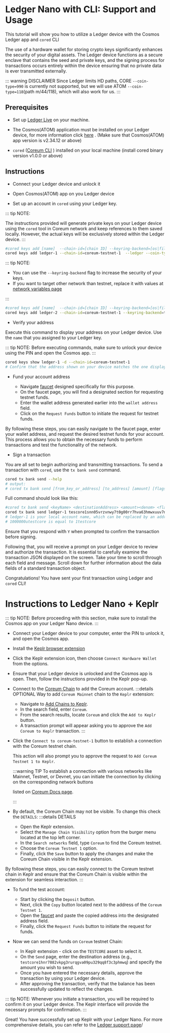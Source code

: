 # Ledger Nano with CLI: Support and Usage

This tutorial will show you how to utilize a Ledger device with the Cosmos Ledger app and `cored` CLI

The use of a hardware wallet for storing crypto keys significantly enhances the security of your digital assets. The Ledger device functions as a secure enclave that contains the seed and private keys, and the signing process for transactions occurs entirely within the device  ensuring  that no private data is ever transmitted externally.

::: warning DISCLAIMER
Since Ledger limits HD paths, CORE `--coin-type=990` is currently not supported, but we will use ATOM `--coin-type=118`(path m/44/118), which will also work for us.
:::

## Prerequisites

* Set up <a href="https://www.ledger.com/ledger-live/" target="_blank" rel="noopener noreferrer" class="text-[#24cc8e] hover:text-[#1db07a] text-md font-bold">Ledger Live</a>
 on your machine.

* The Cosmos(ATOM) application must be installed on your Ledger device, for more information click <a href="https://support.ledger.com/hc/en-us/articles/360013713840-Cosmos-ATOM-?support=true" target="_blank" rel="noopener noreferrer" class="text-[#24cc8e] hover:text-[#1db07a] text-md font-bold">here</a>
. (Make sure that Cosmos(ATOM) app version is v2.34.12 or above)

* `cored` (<a href="/docs/tutorials/get-started/install-cored" target="_blank" rel="noopener noreferrer" class="text-[#24cc8e] hover:text-[#1db07a] text-lg font-bold">Coreum CLI</a>
) installed on your local machine (install cored binary version v1.0.0 or above)

## Instructions

* Connect your Ledger device and unlock it

* Open Cosmos(ATOM) app on you Ledger device

* Set up an account in `cored` using your Ledger key.

::: tip NOTE:

The instructions provided will generate private keys on your Ledger device  using the `cored` tool in Coreum network  and keep references to them saved locally. However, the actual keys will be exclusively stored within the Ledger device.
:::

```bash
#cored keys add [name]  --chain-id=[chain ID] --keyring-backend=[os|file|test] --ledger --coin-type=[coin type]
cored keys add ledger-1 --chain-id=coreum-testnet-1  --ledger --coin-type=118
```

::: tip NOTE:
- You can use the `--keyring-backend` flag to increase the security of your keys.
- If you want to target other network than testnet, replace it with values at <a href="/docs/tutorials/get-started/setup-cli" target="_blank" rel="noopener noreferrer" class="text-[#24cc8e] hover:text-[#1db07a] text-lg font-bold">network variables page</a>

:::

```bash
#cored keys add [name]  --chain-id=[chain ID] --keyring-backend=[os|file|test] --ledger --coin-type=[coin type] 
cored keys add ledger-2 --chain-id=coreum-testnet-1 --keyring-backend=test  --ledger --coin-type=118
```

* Verify your address

Execute this command to display your address on your Ledger device. Use the `name` that you assigned to your Ledger key.

::: tip NOTE:
Before executing commands, make sure to unlock your device using the PIN and open the Cosmos app.
:::

```bash
cored keys show ledger-1 -d --chain-id=coreum-testnet-1
# Confirm that the address shown on your device matches the one displayed when you added the key.
```

* Fund your account address

  * Navigate <a href="/docs/tools/faucet" target="_blank" rel="noopener noreferrer" class="text-[#24cc8e] hover:text-[#1db07a] text-md font-bold">faucet</a>
 designed specifically for this purpose.
  * On the faucet page, you will find a designated section for requesting testnet funds.
  * Enter the wallet address generated earlier into the `wallet address` field.
  * Click on the `Request Funds` button to initiate the request for testnet funds. 

By following these steps, you can easily navigate to the faucet page, enter your wallet address, and request the desired testnet funds for your account. This process allows you to obtain the necessary funds to perform transactions and test the functionality of the network.

* Sign a transaction

You are all set to begin authorizing and transmitting transactions. To send a transaction with `cored`, use the `tx bank send` command.

```bash
cored tx bank send --help
# output:
# cored tx bank send [from_key_or_address] [to_address] [amount] [flags]
```
Full command should look like this:
```bash
#cored tx bank send <keyName> <destinationAddress> <amount><denom> <flags>
cored tx bank send ledger-1 tescore1snn05vrzvnwy7t0g00rr7hva63hmwxuuv7nrj0 1000000utestcore --chain-id=coreum-testnet-1 --node=https://full-node.testnet-1.coreum.dev:26657 --keyring-backend=os  --ledger
# ledger-1 is your local account name, which can be replaced by an address.
# 1000000utestcore is equal to 1testcore
```
Ensure that you respond with `Y` when prompted to confirm the transaction before signing.

Following that, you will receive a prompt on your Ledger device to review and authorize the transaction. It is essential to carefully examine the transaction JSON displayed on the screen. Take your time to scroll through each field and message. Scroll down for further information about the data fields of a standard transaction object.

Congratulations! You have sent your first transaction using Ledger and `cored` CLI!

# Instructions to Ledger Nano + Keplr

::: tip NOTE:
Before proceeding with this section, make sure to install the Cosmos app on your Ledger Nano device.
:::

* Connect your Ledger device to your computer, enter the PIN to unlock it, and open the Cosmos app.

* Install the <a href="https://www.keplr.app/" target="_blank" rel="noopener noreferrer" class="text-[#24cc8e] hover:text-[#1db07a] text-md font-bold">Keplr browser extension</a>


* Click the Keplr extension icon, then choose `Connect Hardware Wallet` from the options.

* Ensure that your Ledger device is unlocked and the Cosmos app is open. Then, follow the instructions provided in the Keplr pop-up.

* Connect to the [Coreum Chain](/docs/tools/wallets) to add the Coreum account.
  :::details OPTIONAL
  Way to add `Coreum Mainnet` chain to the `Keplr` extension:
  * Navigate to <a href="https://chains.keplr.app/" target="_blank" rel="noopener noreferrer" class="text-[#24cc8e] hover:text-[#1db07a] text-lg font-bold">Add Chains to Keplr</a>.
  * In the search field, enter `Coreum`.
  * From the search results, locate `Coreum` and click the `Add to Keplr` button.
  * A transaction prompt will appear asking you to approve the `Add Coreum to Keplr` transaction.
  :::

* Click the `Connect to coreum-testnet-1` button to establish a connection with the Coreum testnet chain.
 
  This action will also prompt you to approve the request to  `Add Coreum Testnet 1 to Keplr`.

  :::warning TIP
  To establish a connection with various networks like Mainnet, Testnet, or Devnet, you can initiate the connection by clicking on the corresponding network buttons 
  
  listed on <a href="/docs/tools/wallets" target="_blank" rel="noopener noreferrer" class="text-[#24cc8e] hover:text-[#1db07a] text-md font-bold">Coreum Docs page</a>.

  :::

* By default, the Coreum Chain may not be visible. To change this check the `DETAILS`:
:::details DETAILS
  * Open the Keplr extension.
  * Select the `Manage Chain Visibility` option from the burger menu located at the top left corner.
  * In the `Search networks` field, type `Coreum` to find the Coreum testnet.
  * Choose the `Coreum Testnet 1` option.
  * Finally, click the `Save` button to apply the changes and make the Coreum Chain visible in the Keplr extension.

By following these steps, you can easily connect to the Coreum testnet chain in Keplr and ensure that the Coreum Chain is visible within the extension for seamless interaction.
:::

* To fund the test account:
  * Start by clicking the  `Deposit` button.
  * Next, click the `Copy` button located next to the address of the `Coreum Testnet 1`.
  * Open the <a href="/docs/tools/faucet" target="_blank" rel="noopener noreferrer" class="text-[#24cc8e] hover:text-[#1db07a] text-md font-bold">faucet</a>
 and paste the copied address into the designated address field.
  * Finally, click the `Request Funds` button to initiate the request for funds.

* Now we can send the funds on `Coreum` testnet Chain: 
  * In Keplr extension - click on the `TESTCORE` asset to select it.
  * On the `Send` page, enter the destination address (e.g., `testcore1hnr7882vkpg3rurqgva09pu329qq8f3c3phmwq`) and specify the amount you wish to send.
  * Once you have entered the necessary details, approve the transaction by using your Ledger device.
  * After approving the transaction, verify that the balance has been successfully updated to reflect the changes.

::: tip NOTE:
Whenever you initiate a transaction, you will be required to confirm it on your Ledger device. The Keplr interface will provide the necessary prompts for confirmation.
:::

Great! You have successfully set up Keplr with your Ledger Nano. For more comprehensive details, you can refer to the <a href="https://support.ledger.com/hc/en-us/articles/4411149814417?docs=true" target="_blank" rel="noopener noreferrer" class="text-[#24cc8e] hover:text-[#1db07a] text-lg font-bold">Ledger support page</a>/

